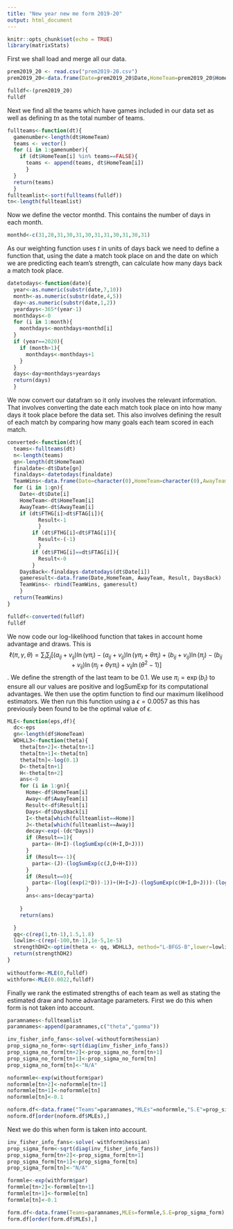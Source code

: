 ---
title: "New year new me form 2019-20"
output: html_document
---

```{r setup, include=FALSE}
knitr::opts_chunk$set(echo = TRUE)
library(matrixStats)
```

First we shall load and merge all our data.

```{r}
prem2019_20 <- read.csv("prem2019-20.csv")
prem2019_20<-data.frame(Date=prem2019_20$Date,HomeTeam=prem2019_20$HomeTeam,AwayTeam=prem2019_20$AwayTeam,FTHG=prem2019_20$FTHG,FTAG=prem2019_20$FTAG)

fulldf<-(prem2019_20)
fulldf
```

Next we find all the teams which have games included in our data set as well as defining $tn$ as the total number of teams.

```{r}
fullteams<-function(dt){
  gamenumber<-length(dt$HomeTeam)
  teams <- vector()
  for (i in 1:gamenumber){
    if (dt$HomeTeam[i] %in% teams==FALSE){
      teams <- append(teams, dt$HomeTeam[i])
      }
  }
  return(teams)
  }
fullteamlist<-sort(fullteams(fulldf))
tn<-length(fullteamlist)
```

Now we define the vector monthd. This contains the number of days in each month.

```{r}
monthd<-c(31,28,31,30,31,30,31,31,30,31,30,31)
```

As our weighting function uses $t$ in units of days back we need to define a function that, using the date a match took place on and the date on which we are predicting each team's strength, can calculate how many days back a match took place.

```{r}
datetodays<-function(date){
  year<-as.numeric(substr(date,7,10))
  month<-as.numeric(substr(date,4,5))
  day<-as.numeric(substr(date,1,2))
  yeardays<-365*(year-1)
  monthdays<-0
  for (i in 1:month){
    monthdays<-monthdays+monthd[i]
  }
  if (year==2020){
    if (month>1){
      monthdays<-monthdays+1
    }
  }
  days<-day+monthdays+yeardays
  return(days)
  }

```

We now convert our datafram so it only involves the relevant information. That involves converting the date each match took place on into how many days it took place before the data set. This also involves defining the result of each match by comparing how many goals each team scored in each match.

```{r}
converted<-function(dt){
  teams<-fullteams(dt)
  n<-length(teams)
  gn<-length(dt$HomeTeam)
  finaldate<-dt$Date[gn]
  finaldays<-datetodays(finaldate)
  TeamWins<-data.frame(Date=character(0),HomeTeam=character(0),AwayTeam=character(0),Result=integer(0),DaysBack=integer(0))
  for (i in 1:gn){
    Date<-dt$Date[i]
    HomeTeam<-dt$HomeTeam[i]
    AwayTeam<-dt$AwayTeam[i]
    if (dt$FTHG[i]>dt$FTAG[i]){
          Result<-1
          }
        if (dt$FTHG[i]<dt$FTAG[i]){
          Result<-(-1)
          }
        if (dt$FTHG[i]==dt$FTAG[i]){
          Result<-0
        }
    DaysBack<-finaldays-datetodays(dt$Date[i])
    gameresult<-data.frame(Date,HomeTeam, AwayTeam, Result, DaysBack)
    TeamWins<- rbind(TeamWins, gameresult)
    }
  return(TeamWins)
}

fulldf<-converted(fulldf)
fulldf
```

We now code our log-likelihood function that takes in account home advantage and draws. This is $$\ell(\pi,\gamma,\theta)=\sum_{i}\sum_{j}[(a_{ij}+v_{ij})\ln{(\gamma\pi_i)}-(a_{ij}+v_{ij})\ln{(\gamma\pi_i+\theta\pi_j)}+(b_{ij}+v_{ij})\ln{(\pi_j)}-(b_{ij}+v_{ij})\ln{(\pi_j+\theta\gamma\pi_i)}+v_{ij}\ln{(\theta^2-1)}]$$. We define the strength of the last team to be 0.1. We use $\pi_i=\exp{(b_i)}$ to ensure all our values are positive and logSumExp for its computational advantages. We then use the optim function to find our maximum likelihood estimators. We then run this function using a $\epsilon=0.0057$ as this has previously been found to be the optimal value of $\epsilon$.

```{r}
MLE<-function(eps,df){
  dc<-eps
  gn<-length(df$HomeTeam)
  WDHLL3<-function(theta){
    theta[tn+2]<-theta[tn+1]
    theta[tn+1]<-theta[tn]
    theta[tn]<-log(0.1)
    D<-theta[tn+1]
    H<-theta[tn+2]
    ans<-0
    for (i in 1:gn){
      Home<-df$HomeTeam[i]
      Away<-df$AwayTeam[i]
      Result<-df$Result[i]
      Days<-df$DaysBack[i]
      I<-theta[which(fullteamlist==Home)]
      J<-theta[which(fullteamlist==Away)]
      decay<-exp(-(dc*Days))
      if (Result==1){
        parta<-(H+I)-(logSumExp(c(H+I,D+J)))
      }
      if (Result==-1){
        parta<-(J)-(logSumExp(c(J,D+H+I)))
      }
      if (Result==0){
        parta<-(log((exp(2*D))-1))+(H+I+J)-(logSumExp(c(H+I,D+J)))-(logSumExp(c(J,D+H+I)))
      }
      ans<-ans+(decay*parta)
      
    }
    return(ans)

  }
  qq<-c(rep(1,tn-1),1.5,1.8)
  lowlim<-c(rep(-100,tn-1),1e-5,1e-5)
  strengthDH2<-optim(theta <- qq, WDHLL3, method="L-BFGS-B",lower=lowlim,control=list(fnscale=-1,maxit=1000),hessian=TRUE)
  return(strengthDH2)
}
  
withoutform<-MLE(0,fulldf)
withform<-MLE(0.0022,fulldf)
```

Finally we rank the estimated strengths of each team as well as stating the estimated draw and home advantage parameters. First we do this when form is not taken into account. 

```{r}
paramnames<-fullteamlist
paramnames<-append(paramnames,c("theta","gamma"))

inv_fisher_info_fans<-solve(-withoutform$hessian)
prop_sigma_no_form<-sqrt(diag(inv_fisher_info_fans))
prop_sigma_no_form[tn+2]<-prop_sigma_no_form[tn+1]
prop_sigma_no_form[tn+1]<-prop_sigma_no_form[tn]
prop_sigma_no_form[tn]<-"N/A"

noformmle<-exp(withoutform$par)
noformmle[tn+2]<-noformmle[tn+1]
noformmle[tn+1]<-noformmle[tn]
noformmle[tn]<-0.1

noform.df<-data.frame("Teams"=paramnames,"MLEs"=noformmle,"S.E"=prop_sigma_no_form)
noform.df[order(noform.df$MLEs),]
```

Next we do this when form is taken into account.

```{r}
inv_fisher_info_fans<-solve(-withform$hessian)
prop_sigma_form<-sqrt(diag(inv_fisher_info_fans))
prop_sigma_form[tn+2]<-prop_sigma_form[tn+1]
prop_sigma_form[tn+1]<-prop_sigma_form[tn]
prop_sigma_form[tn]<-"N/A"

formmle<-exp(withform$par)
formmle[tn+2]<-formmle[tn+1]
formmle[tn+1]<-formmle[tn]
formmle[tn]<-0.1

form.df<-data.frame(Teams=paramnames,MLEs=formmle,S.E=prop_sigma_form)
form.df[order(form.df$MLEs),]
```



